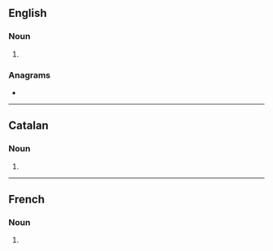 {{also|MILs|Mils|mīls|mīļš}}
==English==

===Noun===
{{head|en|noun plural form}}

# {{plural of|mil|lang=en}}

===Anagrams===
* {{anagrams|en|a=ilms|MLIS|MSIL|SLiM|SMIL|Slim|misl|slim}}

----

==Catalan==

===Noun===
{{head|ca|noun form}}

# {{plural of|mil|lang=ca}}

----

==French==

===Noun===
{{head|fr|noun plural form|g=?}}

# {{plural of|mil|lang=fr}}